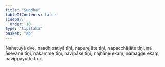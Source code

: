```yaml
---
title: "Suddha"
tableOfContents: false
sidebar:
  order: 10
type: "tipitaka"
basket: "ab"
---
```



<DynamicBreadcrumb />

<Division number="223">

<Paragraph number="728">
Nahetuyā dve, naadhipatiyā tīṇi, napurejāte tīṇi, napacchājāte tīṇi, na āsevane tīṇi, nakamme tīṇi, navipāke tīṇi, najhāne ekaṃ, namagge ekaṃ, navippayutte tīṇi.
</Paragraph>
</Division>